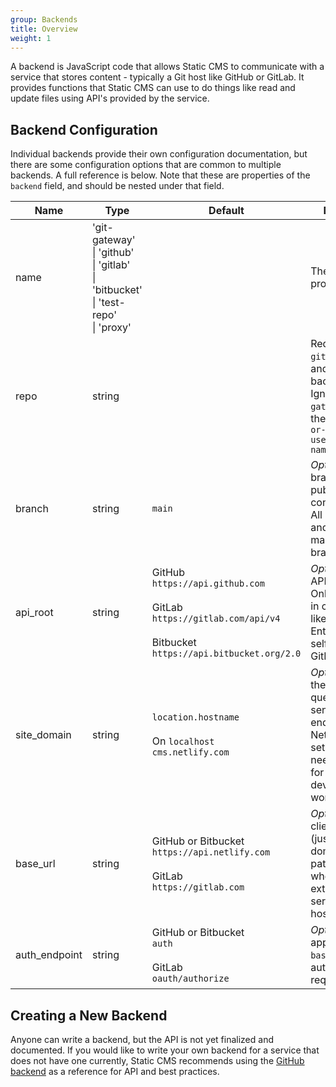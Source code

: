 ```yaml
---
group: Backends
title: Overview
weight: 1
---
```


A backend is JavaScript code that allows Static CMS to communicate with a service that stores content - typically a Git host like GitHub or GitLab. It provides functions that Static CMS can use to do things like read and update files using API's provided by the service.

## Backend Configuration

Individual backends provide their own configuration documentation, but there are some configuration options that are common to multiple backends. A full reference is below. Note that these are properties of the `backend` field, and should be nested under that field.

| Name          | Type                                                                                                    | Default                                                                                                                                          | Description                                                                                                                                                     |
| ------------- | ------------------------------------------------------------------------------------------------------- | ------------------------------------------------------------------------------------------------------------------------------------------------ | --------------------------------------------------------------------------------------------------------------------------------------------------------------- |
| name          | 'git-gateway'<br />\| 'github'<br />\| 'gitlab'<br />\| 'bitbucket'<br />\| 'test-repo'<br />\| 'proxy' |                                                                                                                                                  | The backend git provider                                                                                                                                        |
| repo          | string                                                                                                  |                                                                                                                                                  | Required for `github`, `gitlab`, and `bitbucket` backends. Ignored by `git-gateway`. Follows the pattern `[org-or-username]/[repo-name]`                        |
| branch        | string                                                                                                  | `main`                                                                                                                                           | _Optional_. The branch where published content is stored. All CMS commits and PRs are made to this branch                                                       |
| api_root      | string                                                                                                  | GitHub<br />`https://api.github.com`<br /><br />GitLab<br/>`https://gitlab.com/api/v4`<br /><br />Bitbucket<br />`https://api.bitbucket.org/2.0` | _Optional_. The API endpoint. Only necessary in certain cases, like with GitHub Enterprise or self-hosted GitLab                                                |
| site_domain   | string                                                                                                  | `location.hostname`<br /><br />On `localhost`<br />`cms.netlify.com`                                                                             | _Optional_. Sets the `site_id` query param sent to the API endpoint. Non-Netlify auth setups will often need to set this for local development to work properly |
| base_url      | string                                                                                                  | GitHub or Bitbucket<br />`https://api.netlify.com`<br /><br />GitLab<br />`https://gitlab.com`                                                   | _Optional_. OAuth client hostname (just the base domain, no path). **Required** when using an external OAuth server or self-hosted GitLab                       |
| auth_endpoint | string                                                                                                  | GitHub or Bitbucket<br />`auth`<br /><br />GitLab<br />`oauth/authorize`                                                                         | _Optional_. Path to append to `base_url` for authentication requests.                                                                                           |

## Creating a New Backend

Anyone can write a backend, but the API is not yet finalized and documented. If you would like to write your own backend for a service that does not have one currently, Static CMS recommends using the [GitHub backend](https://github.com/StaticJsCMS/static-cms/tree/main/core/src/backends/github) as a reference for API and best practices.
